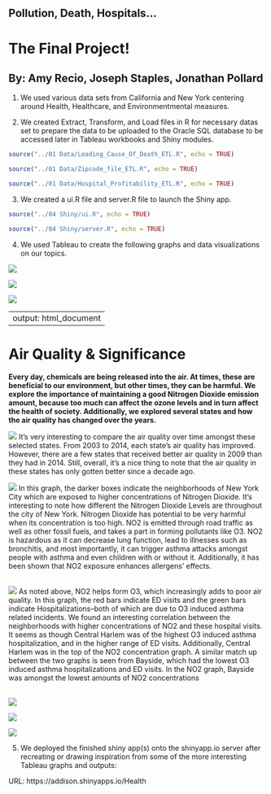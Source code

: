 ## Pollution, Death, Hospitals...
# The Final Project!
## By: Amy Recio, Joseph Staples, Jonathan Pollard

1) We used various data sets from California and New York centering around Health, Healthcare, and Environmentmental measures.

2) We created Extract, Transform, and Load files in R for necessary datas set to prepare the data to be uploaded to the Oracle SQL database to be accessed later in Tableau workbooks and Shiny modules.

```r
source("../01 Data/Leading_Cause_Of_Death_ETL.R", echo = TRUE)
```

```r
source("../01 Data/Zipcode_file_ETL.R", echo = TRUE)
```

```r
source("../01 Data/Hospital_Profitability_ETL.R", echo = TRUE)
```

3) We created a ui.R file and server.R file to launch the Shiny app.

```r
source("../04 Shiny/ui.R", echo = TRUE)
```

```r
source("../04 Shiny/server.R", echo = TRUE)
```

4) We used Tableau to create the following graphs and data visualizations on our topics.

![](./HospitalProfitability1.jpg)  

![](./HospitalProfitability2.jpg)  

![](./HospitalProfitability3.jpg)  

---
output: html_document 
---
Air Quality & Significance
===
**Every day, chemicals are being released into the air. At times, these are beneficial to our environment, but other times, they can be harmful. We explore the importance of maintaining a good Nitrogen Dioxide emission amount, because too much can affect the ozone levels and in turn affect the health of society.
Additionally, we explored several states and how the air quality has changed over the years.**

![](Air_Quality_changes.png) 
It's very interesting to compare the air quality over time amongst these selected states. From 2003 to 2014, each state's air quality has improved. However, there are a few states that received better air quality in 2009 than they had in 2014. Still, overall, it's a nice thing to note that the air quality in these states has only gotten better since a decade ago.

![](NO2_in_NYC.png)
In this graph, the darker boxes indicate the neighborhoods of New York City which are exposed to higher concentrations of Nitrogen Dioxide.
It's interesting to note how different the Nitrogen Dioxide Levels are throughout the city of New York. Nitrogen Dioxide has potential to be very harmful when its concentration is too high. NO2 is emitted through road traffic as well as other fossil fuels, and takes a part in forming pollutants like O3.
NO2 is hazardous as it can decrease lung function, lead to illnesses such as bronchitis, and most importantly, it can trigger asthma attacks amongst people with asthma and even children with or without it. Additionally, it has been shown that NO2 exposure enhances allergens' effects.
<br></br>

![](O3_ED_visits_and_Hospitalizations.png) 
As noted above, NO2 helps form O3, which increasingly adds to poor air quality. In this graph, the red bars indicate ED visits and the green bars indicate Hospitalizations--both of which are due to O3 induced asthma related incidents.
We found an interesting correlation between the neighborhoods with higher concentrations of NO2 and these hospital visits. It seems as though Central Harlem was of the highest O3 induced asthma hospitalization, and in the higher range of ED visits. Additionally, Central Harlem was in the top of the NO2 concentration graph.
A similar match up between the two graphs is seen from Bayside, which had the lowest O3 induced asthma hospitalizations and ED visits. In the NO2 graph, Bayside was amongst the lowest amounts of NO2 concentrations
<br></br>



![](Average_Income_for_regions_of_california.png)

![](Cause_Of_Death_For_Los_Angeles_Crosstab.png)  

![](Cause_Of_Death_For_Los_Angeles_Bar_Chart.png)  

5) We deployed the finished shiny app(s) onto the shinyapp.io server after recreating or drawing inspiration from some of the more interesting Tableau graphs and outputs:

URL: https://addison.shinyapps.io/Health
